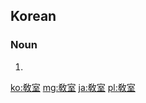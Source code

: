 {{also|教室}}
==Korean==
{{ko-hanjatab}}

===Noun===
{{ko-noun|hj|hangeul=교실}}

# {{hanja form of|교실|[[classroom]]}}

[[ko:敎室]]
[[mg:敎室]]
[[ja:敎室]]
[[pl:敎室]]